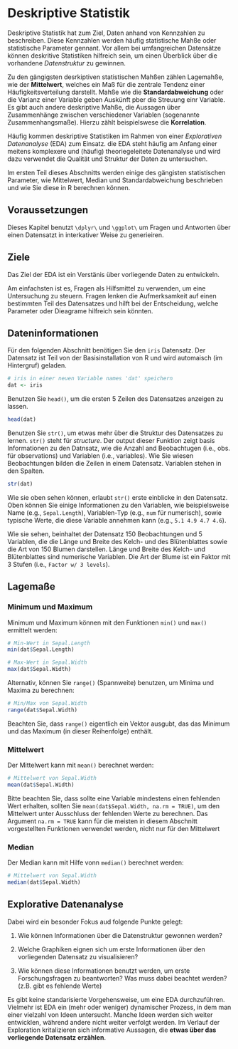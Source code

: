 # Deskriptive Statistik

Deskriptive Statistik hat zum Ziel, Daten anhand von Kennzahlen zu beschreiben.
Diese Kennzahlen werden häufig statistische Mahße oder statistische Parameter
gennant. Vor allem bei umfangreichen Datensätze können deskritive Statistiken
hilfreich sein, um einen Überblick über die vorhandene *Datenstruktur* zu gewinnen.

Zu den gängigsten desrkiptiven statistischen Mahßen zählen Lagemahße, wie der 
**Mittelwert**, welches ein Maß für die zentrale Tendenz einer Häufigkeitsverteilung
darstellt. Mahße wie die **Standardabweichung** oder die Varianz einer Variable geben
Auskünft pber die Streuung einr Variable. Es gibt auch andere deskriptive Mahße,
die Aussagen über Zusammenhänge zwischen verschiedener Variablen (sogenannte Zusammenhangsmaße).
Hierzu zählt beispielswese die **Korrelation**.

Häufig kommen deskriptive Statistiken im Rahmen von einer *Explorativen Datenanalyse* (EDA) zum
Einsatz. die EDA steht häufig am Anfang einer meitens komplexere und (häufig) theoriegeleitete
Datenanalyse und wird dazu verwendet die Qualität und Struktur der Daten zu untersuchen.

Im ersten Teil dieses Abschnitts werden einige des gängisten statistischen Parameter, wie Mittelwert,
Median und Standardabweichung beschrieben und wie Sie diese in R berechnen können.

## Voraussetzungen

Dieses Kapitel benutzt `\dplyr\` und `\ggplot\` um Fragen und Antworten über einen Datensatzt in
interkativer Weise zu generieiren.

## Ziele

Das Ziel der EDA ist ein Verstänis über vorliegende Daten zu entwickeln.

Am einfachsten ist es, Fragen als Hilfsmittel zu verwenden, um eine Untersuchung zu steuern.
Fragen lenken die Aufmerksamkeit auf einen bestimmten Teil des Datensatzes und hilft bei der Entscheidung, welche Parameter oder Dieagrame hilfreich sein könnten.


## Dateninformationen

Für den folgenden Abschnitt benötigen Sie den `iris` Datensatz.
Der Datensatz ist Teil von der Basisinstallation von R und wird automaisch (im Hintergruf) geladen.

```r
# iris in einer neuen Variable names 'dat' speichern
dat <- iris
```


Benutzen Sie `head()`, um die ersten 5 Zeilen des Datensatzes anzeigen zu lassen.

```r
head(dat)
```

Benutzen Sie `str()`, um etwas mehr über die Struktur des Datensatzes zu lernen. 
`str()` steht für *structure*. Der output dieser Funktion zeigt basis Informationen zu den
Datnsatz, wie die Anzahl and Beobachtugen (i.e., obs. für observations) und 
Variablen (i.e., variables). Wie Sie wiesen Beobachtungen bilden die Zeilen in einem Datensatz.
Variablen stehen in den Spalten.

```r
str(dat)
```

Wie sie oben sehen können, erlaubt `str()` erste einblicke in den Datensatz. Oben können
Sie einige Informationen zu den Variablen, wie beispielsweise Name (e.g., `Sepal.Length`),
Variablen-Typ (e.g., `num` für numerisch), sowie typische Werte, die diese Variable annehmen
kann (e.g., `5.1 4.9 4.7 4.6`).

Wie sie sehen, beinhaltet der Datensatz 150 Beobachtungen und 5 Variablen, die die Länge und Breite
des Kelch- und des Blütenblattes sowie die Art von 150 Blumen darstellen. Länge und Breite des
Kelch- und Blütenblattes sind numerische Variablen. 
Die Art der Blume ist ein Faktor mit 3 Stufen (i.e., `Factor w/ 3 levels`).

## Lagemaße

### Minimum und Maximum

Minimum und Maximum können mit den Funktionen `min()` und `max()` ermittelt werden:

```r
# Min-Wert in Sepal.Length
min(dat$Sepal.Length)
```

```r
# Max-Wert in Sepal.Width
max(dat$Sepal.Width)
```

Alternativ, können Sie `range()` (Spannweite) benutzen, um Minima und Maxima zu berechnen:

```r
# Min/Max von Sepal.Width
range(dat$Sepal.Width)
```

Beachten Sie, dass `range()` eigentlich ein Vektor ausgubt, das das Minimum und das Maximum (in dieser Reihenfolge) enthält.


### Mittelwert

Der Mittelwert kann mit `mean()` berechnet werden:

```r
# Mittelwert von Sepal.Width
mean(dat$Sepal.Width)
```

Bitte beachten Sie, dass sollte eine Variable mindestens einen fehlenden Wert erhalten, sollten Sie `mean(dat$Sepal.Width, na.rm = TRUE)`, um den Mittelwert unter Ausschluss der fehlenden Werte zu berechnen. 
Das Argument `na.rm = TRUE` kann für die meisten in diesem Abschnitt vorgestellten Funktionen verwendet werden, nicht nur für den Mittelwert

### Median

Der Median kann mit Hilfe vonn `median()` berechnet werden:

```r
# Mittelwert von Sepal.Width
median(dat$Sepal.Width)
```

## Explorative Datenanalyse

Dabei wird ein besonder Fokus aud folgende Punkte gelegt:

1. Wie können Informationen über die Datenstruktur gewonnen werden?

2. Welche Graphiken eignen sich um erste Informationen über den vorliegenden
Datensatz zu visualisieren?

3. Wie können diese Informationen benutzt werden, um erste Forschungsfragen
zu beantworten? Was muss dabei beachtet werden? (z.B. gibt es fehlende Werte)

Es gibt keine standarisierte Vorgehensweise, um eine EDA durchzuführen. Vielmehr ist EDA ein 
(mehr oder weniger) dynamischer Prozess, in dem man einer vielzahl von Ideen untersucht.
Manche Ideen werden sich weiter entwicklen, während andere nicht weiter verfolgt werden. 
Im Verlauf der Exploration kritalizieren sich informative Aussagen, die **etwas über das vorliegende
Datensatz erzählen**.